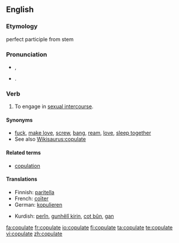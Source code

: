 ==English==

===Etymology===
{{etyl|la}} {{term|copulare||to couple|lang=la}} perfect participle from stem {{term|copulat-|lang=la}}

===Pronunciation===
* {{a|UK}} {{IPA|/ˈkɒp.jə.leɪt/}}, {{SAMPA|/"kQp.j@.leIt/}}
*: {{rhymes|ɒpjəleɪt}}
* {{a|US}} {{IPA|/ˈkɔ.pjə.leɪt/}}. {{SAMPA|/"kO.pj@.leIt/}}

===Verb===
{{en-verb|copulat|ing}}

# To engage in [[sexual intercourse]].

====Synonyms====
* [[fuck]], [[make love]], [[screw]], [[bang]], [[ream]], [[love]], [[sleep together]]
* See also [[Wikisaurus:copulate]]

====Related terms====
* [[copulation]]

====Translations====
{{trans-top|to engage in sexual intercourse}}
* Finnish: [[paritella]]
* French: [[coïter]]
* German: [[kopulieren]]
{{trans-mid}}
* Kurdish: [[perîn]], [[gunhêlî|gunhêlî kirin]], [[cot|cot bûn]], [[gan]]
{{trans-bottom}}

[[fa:copulate]]
[[fr:copulate]]
[[io:copulate]]
[[fi:copulate]]
[[ta:copulate]]
[[te:copulate]]
[[vi:copulate]]
[[zh:copulate]]